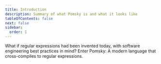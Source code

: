 ```yaml
---
title: Introduction
description: Summary of what Pomsky is and what it looks like
tableOfContents: false
next: false
sidebar:
  order: 1
---
```



What if regular expressions had been invented today, with software engineering best practices in mind? Enter Pomsky: A modern language that cross-compiles to regular expressions.

<LinkCard
  title="Quick Reference"
  href="/docs/get-started/quick-reference/"
  description="Get to know Pomsky if you're already familiar with regular expressions"
/>
<LinkCard
  title="Playground"
  href="https://playground.pomsky-lang.org"
  description="The ideal place to start experimenting with Pomsky"
/>
<LinkCard
  title="Quick Start Guide"
  href="/docs/get-started/quick-start/"
  description="How to install the CLI, editor extension, or language integrations"
/>
